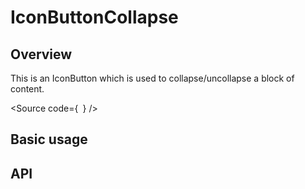

<Meta of={Stories} />

# IconButtonCollapse

## Overview

This is an IconButton which is used to collapse/uncollapse a block of content.

<Source
  code={`
`}
/>

## Basic usage

<Canvas of={Stories.Base} />

## API

<ArgTypes of={Stories} />

